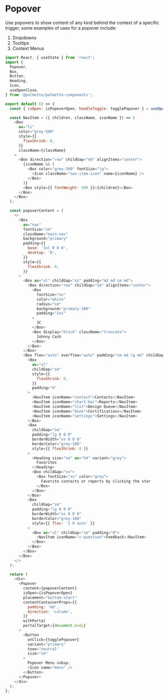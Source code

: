 
<Meta title="Components/Popover/Codesandbox" />

# Popover

Use popovers to show content of any kind behind the context of a specific trigger, some examples
of uses for a popover include:

1. Dropdowns
2. Tooltips
3. Context Menus

```js codesandbox=palmetto-components
import React, { useState } from 'react';
import {
  Popover,
  Box,
  Button,
  Heading,
  Icon,
  useOpenClose,
} from '@palmetto/palmetto-components';

export default () => {
  const { isOpen: isPopoverOpen, handleToggle: togglePopover } = useOpenClose();

  const NavItem = ({ children, className, iconName }) => (
    <Box
      as="li"
      color="grey-500"
      style={{
        flexShrink: 0,
      }}
      className={className}
    >
      <Box direction="row" childGap="md" alignItems="center">
        {iconName && (
          <Box color="grey-300" fontSize="lg">
            <Icon className="nav-item-icon" name={iconName} />
          </Box>
        )}
        <Box style={{ fontWeight: 500 }}>{children}</Box>
      </Box>
    </Box>
  );

  const popoverContent = (
    <>
      <Box
        as="nav"
        fontSize="sm"
        className="main-nav"
        background="primary"
        padding={{
          base: '3xl 0 0 0',
          desktop: '0',
        }}
        style={{
          flexShrink: 0,
        }}
      >
        <Box as="ul" childGap="xs" padding="md md sm md">
          <Box direction="row" childGap="sm" alignItems="center">
            <Box
              fontSize="xs"
              color="white"
              radius="sm"
              background="primary-100"
              padding="2xs"
            >
              JC
            </Box>
            <Box display="block" className="truncate">
              Johnny Cash
            </Box>
          </Box>
        </Box>
        <Box flex="auto" overflow="auto" padding="sm md lg md" childGap="lg">
          <Box
            as="ul"
            childGap="sm"
            style={{
              flexShrink: 0,
            }}
            padding="0"
          >
            <NavItem iconName="contact">Contacts</NavItem>
            <NavItem iconName="chart-bar">Reports</NavItem>
            <NavItem iconName="list">Design Queue</NavItem>
            <NavItem iconName="book">Certifications</NavItem>
            <NavItem iconName="settings">Settings</NavItem>
          </Box>
          <Box
            childGap="sm"
            padding="lg 0 0 0"
            borderWidth="xs 0 0 0"
            borderColor="grey-100"
            style={{ flexShrink: 0 }}
          >
            <Heading size="sm" as="h4" variant="grey">
              Favorites
            </Heading>
            <Box childGap="xs">
              <Box fontSize="xs" color="grey">
                Favorite contacts or reports by clicking the star
              </Box>
            </Box>
          </Box>
          <Box
            childGap="sm"
            padding="lg 0 0 0"
            borderWidth="xs 0 0 0"
            borderColor="grey-100"
            style={{ flex: '1 0 auto' }}
          >
            <Box as="ul" childGap="sm" padding="0">
              <NavItem iconName="c-question">Feedback</NavItem>
            </Box>
          </Box>
        </Box>
      </Box>
    </>
  );

  return (
    <div>
      <Popover
        content={popoverContent}
        isOpen={isPopoverOpen}
        placement="bottom-start"
        contentContainerProps={{
          padding: 'md',
          direction: 'column',
        }}
        withPortal
        portalTarget={document.body}
      >
        <Button
          onClick={togglePopover}
          variant="primary"
          tone="neutral"
          size="sm"
        >
          Popover Menu &nbsp;
          <Icon name="menu" />
        </Button>
      </Popover>
    </div>
  );
};
```
